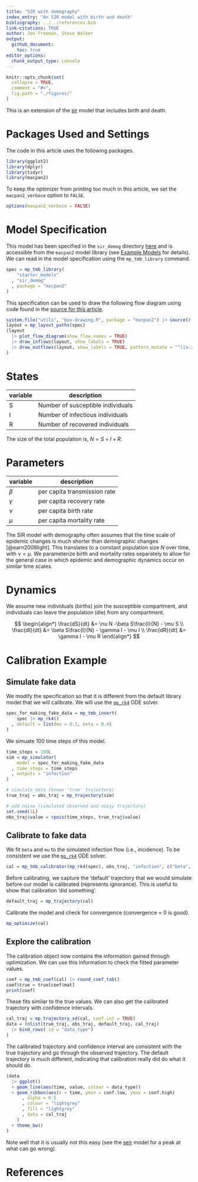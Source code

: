 ```yaml
---
title: "SIR with demography"
index_entry: "An SIR model with birth and death"
bibliography: ../../references.bib
link-citations: TRUE
author: Jen Freeman, Steve Walker
output: 
  github_document:
    toc: true
editor_options: 
  chunk_output_type: console
---
```


```r
knitr::opts_chunk$set(
  collapse = TRUE,
  comment = "#>",
  fig.path = "./figures/"
)
```

This is an extension of the [sir](https://github.com/canmod/macpan2/tree/main/inst/starter_models/sir) model that includes birth and death.

# Packages Used and Settings

The code in this article uses the following packages.

```r
library(ggplot2)
library(dplyr)
library(tidyr)
library(macpan2)
```

To keep the optimizer from printing too much in this article, we set the `macpan2_verbose` option to `FALSE`.

```r
options(macpan2_verbose = FALSE)
```


# Model Specification

This model has been specified in the `sir_demog` directory [here](https://github.com/canmod/macpan2/blob/main/inst/starter_models/sir_demog/tmb.R) and is accessible from the `macpan2` model library (see [Example Models](https://canmod.github.io/macpan2/articles/example_models.html) for details). We can read in the model specification using the `mp_tmb_library` command.
```r
spec = mp_tmb_library(
    "starter_models"
  , "sir_demog"
  , package = "macpan2"
)
```

This specification can be used to draw the following flow diagram using code found in the [source for this article](https://github.com/canmod/macpan2/blob/main/inst/starter_models/sir_demog/README.Rmd).

```r
system.file("utils", "box-drawing.R", package = "macpan2") |> source()
layout = mp_layout_paths(spec)
(layout
  |> plot_flow_diagram(show_flow_names = TRUE)
  |> draw_inflows(layout, show_labels = TRUE)
  |> draw_outflows(layout, show_labels = TRUE, pattern_mutate = "^([a-z]*)(_.*)", pattern_replace = "\\1")
)
```


# States

| variable | description                       |
| -------- | --------------------------------- |
| S        | Number of susceptible individuals |
| I        | Number of infectious individuals  |
| R        | Number of recovered individuals   |

The size of the total population is, $N = S + I + R$.

# Parameters

| variable | description                  |
| -------- | ---------------------------- |
| $\beta$  | per capita transmission rate |
| $\gamma$ | per capita recovery rate     |
| $\nu$    | per capita birth rate        |
| $\mu$    | per capita mortality rate    |

The SIR model with demography often assumes that the time scale of epidemic changes is much shorter than demographic changes [@earn2008light]. This translates to a constant population size $N$ over time, with $\nu = \mu$. We parameterize birth and mortality rates separately to allow for the general case in which epidemic and demographic dynamics occur on similar time scales. 

# Dynamics 

We assume new individuals (births) join the susceptible compartment, and individuals can leave the population (die) from any compartment.

$$
\begin{align*}
\frac{dS}{dt} &= \nu N -\beta S\frac{I}{N} - \mu S \\
\frac{dI}{dt} &= \beta S\frac{I}{N} - \gamma I - \mu I \\
\frac{dR}{dt} &= \gamma I - \mu R
\end{align*}
$$


# Calibration Example

## Simulate fake data

We modify the specification so that it is different from the default library model that we will calibrate. We will use the [`mp_rk4`](https://canmod.github.io/macpan2/reference/mp_euler.html) ODE solver.
```r
spec_for_making_fake_data = mp_tmb_insert(
    spec |> mp_rk4()
  , default = list(mu = 0.1, beta = 0.4)
)
```

We simuate 100 time steps of this model.
```r
time_steps = 100L
sim = mp_simulator(  
    model = spec_for_making_fake_data
  , time_steps = time_steps
  , outputs = "infection"
)

# simulate data (known 'true' trajectory)
true_traj = obs_traj = mp_trajectory(sim)

# add noise (simulated observed and noisy trajectory)
set.seed(1L)
obs_traj$value = rpois(time_steps, true_traj$value)
```

## Calibrate to fake data

We fit `beta` and `mu` to the simulated infection flow (i.e., incidence). To be consistent we use the [`mp_rk4`](https://canmod.github.io/macpan2/reference/mp_euler.html) ODE solver.
```r
cal = mp_tmb_calibrator(mp_rk4(spec), obs_traj, "infection", c("beta", "mu"))
```

Before calibrating, we capture the 'default' trajectory that we would simulate before our model is calibrated (represents ignorance). This is useful to show that calibration 'did something'.
```r
default_traj = mp_trajectory(cal)
```

Calibrate the model and check for convergence (convergence = 0 is good).
```r
mp_optimize(cal)
```

## Explore the calibration

The calibration object now contains the information gained through optimization. We can use this information to check the fitted parameter values.
```r
coef = mp_tmb_coef(cal) |> round_coef_tab()
coef$true = true[coef$mat]
print(coef)
```

These fits similar to the true values. We can also get the calibrated trajectory with confidence intervals.
```r
cal_traj = mp_trajectory_sd(cal, conf.int = TRUE) 
data = (nlist(true_traj, obs_traj, default_traj, cal_traj)
  |> bind_rows(.id = "data_type")
)
```

The calibrated trajectory and confidence interval are consistent with the true trajectory and go through the observed trajectory. The default trajectory is much different, indicating that calibration really did do what it should do.
```r
(data
  |> ggplot()
  + geom_line(aes(time, value, colour = data_type))
  + geom_ribbon(aes(x = time, ymin = conf.low, ymax = conf.high)
      , alpha = 0.5
      , colour = "lightgrey"
      , fill = "lightgrey"
      , data = cal_traj
    ) 
  + theme_bw()
)
```

Note well that it is usually not this easy (see the [seir](https://github.com/canmod/macpan2/tree/main/inst/starter_models/seir) model for a peak at what can go wrong).

# References
